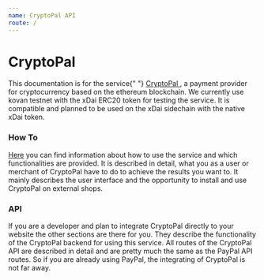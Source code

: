 ```yaml
---
name: CryptoPal API
route: /
---
```


# CryptoPal

<p>
  This documentation is for the service{" "}
  <a href="https://www.bluecryptopal.com" target="_blank">
    CryptoPal
  </a>
  , a payment provider for cryptocurrency based on the ethereum blockchain. We currently
  use kovan testnet with the xDai ERC20 token for testing the service. It is compatible
  and planned to be used on the xDai sidechain with the native xDai token.
</p>

### How To

<p>
  <a href="https://docs.bluecryptopal.com/howto/user">Here</a> you can find
  information about how to use the service and which functionalities are
  provided. It is described in detail, what you as a user or merchant of
  CryptoPal have to do to achieve the results you want to. It mainly describes
  the user interface and the opportunity to install and use CryptoPal on
  external shops.
</p>

### API

<p>
  If you are a developer and plan to integrate CryptoPal directly to your
  website the other sections are there for you. They describe the functionality
  of the CryptoPal backend for using this service. All routes of the CryptoPal
  API are described in detail and are pretty much the same as the PayPal API
  routes. So if you are already using PayPal, the integrating of CryptoPal is
  not far away.
</p>
